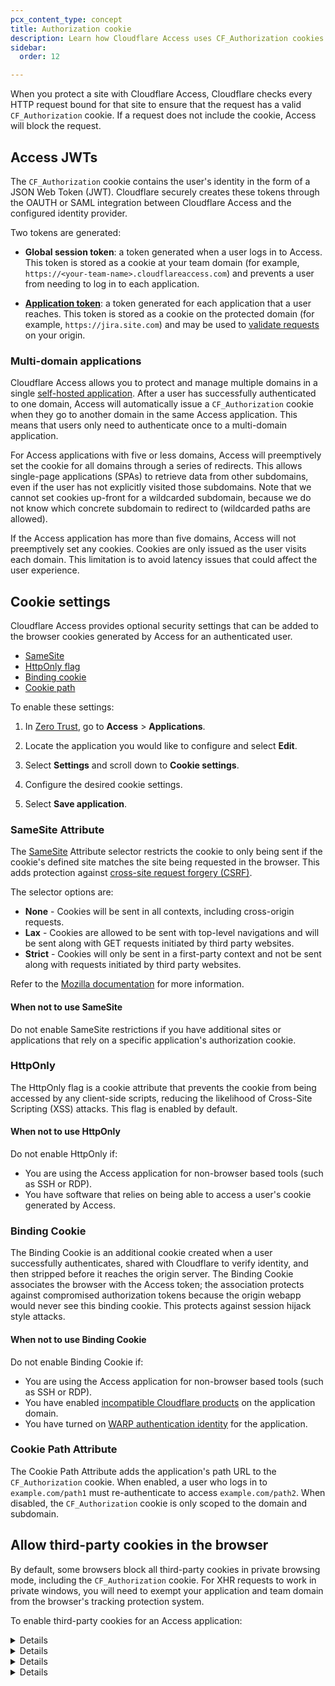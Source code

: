```yaml
---
pcx_content_type: concept
title: Authorization cookie
description: Learn how Cloudflare Access uses CF_Authorization cookies to secure self-hosted web applications.
sidebar:
  order: 12

---
```



When you protect a site with Cloudflare Access, Cloudflare checks every HTTP request bound for that site to ensure that the request has a valid `CF_Authorization` cookie. If a request does not include the cookie, Access will block the request.
## Access JWTs

The `CF_Authorization` cookie contains the user's identity in the form of a JSON Web Token (JWT). Cloudflare securely creates these tokens through the OAUTH or SAML integration between Cloudflare Access and the configured identity provider.

Two tokens are generated:

* **Global session token**: a token generated when a user logs in to Access. This token is stored as a cookie at your <GlossaryTooltip term="team domain">team domain</GlossaryTooltip> (for example, `https://<your-team-name>.cloudflareaccess.com`) and prevents a user from needing to log in to each application.

* [**Application token**](/cloudflare-one/identity/authorization-cookie/application-token/): a token generated for each application that a user reaches. This token is stored as a cookie on the protected domain (for example, `https://jira.site.com`) and may be used to [validate requests](/cloudflare-one/identity/authorization-cookie/validating-json) on your origin.

### Multi-domain applications

Cloudflare Access allows you to protect and manage multiple domains in a single [self-hosted application](/cloudflare-one/applications/configure-apps/self-hosted-public-app/). After a user has successfully authenticated to one domain, Access will automatically issue a `CF_Authorization` cookie when they go to another domain in the same Access application. This means that users only need to authenticate once to a multi-domain application.

For Access applications with five or less domains, Access will preemptively set the cookie for all domains through a series of redirects. This allows single-page applications (SPAs) to retrieve data from other subdomains, even if the user has not explicitly visited those subdomains. Note that we cannot set cookies up-front for a wildcarded subdomain, because we do not know which concrete subdomain to redirect to (wildcarded paths are allowed).

If the Access application has more than five domains, Access will not preemptively set any cookies. Cookies are only issued as the user visits each domain. This limitation is to avoid latency issues that could affect the user experience.

## Cookie settings

Cloudflare Access provides optional security settings that can be added to the browser cookies generated by Access for an authenticated user.

* [SameSite](#samesite-attribute)
* [HttpOnly flag](#httponly)
* [Binding cookie](#binding-cookie)
* [Cookie path](#cookie-path-attribute)

To enable these settings:

1. In [Zero Trust](https://one.dash.cloudflare.com), go to **Access** > **Applications**.

2. Locate the application you would like to configure and select **Edit**.

3. Select **Settings** and scroll down to **Cookie settings**.

4. Configure the desired cookie settings.

5. Select **Save application**.

### SameSite Attribute

The [SameSite](https://web.dev/samesite-cookies-explained/) Attribute selector restricts the cookie to only being sent if the cookie's defined site matches the site being requested in the browser. This adds protection against [cross-site request forgery (CSRF)](https://en.wikipedia.org/wiki/Cross-site_request_forgery).

The selector options are:

* **None** - Cookies will be sent in all contexts, including cross-origin requests.
* **Lax** - Cookies are allowed to be sent with top-level navigations and will be sent along with GET requests initiated by third party websites.
* **Strict** - Cookies will only be sent in a first-party context and not be sent along with requests initiated by third party websites.

Refer to the [Mozilla documentation](https://developer.mozilla.org/en-US/docs/Web/HTTP/Headers/Set-Cookie/SameSite) for more information.

#### When not to use SameSite

Do not enable SameSite restrictions if you have additional sites or applications that rely on a specific application's authorization cookie.

### HttpOnly

The HttpOnly flag is a cookie attribute that prevents the cookie from being accessed by any client-side scripts, reducing the likelihood of Cross-Site Scripting (XSS) attacks. This flag is enabled by default.

#### When not to use HttpOnly

Do not enable HttpOnly if:

* You are using the Access application for non-browser based tools (such as SSH or RDP).
* You have software that relies on being able to access a user's cookie generated by Access.

### Binding Cookie

The Binding Cookie is an additional cookie created when a user successfully authenticates, shared with Cloudflare to verify identity, and then stripped before it reaches the origin server. The Binding Cookie associates the browser with the Access token; the association protects against compromised authorization tokens because the origin webapp would never see this binding cookie. This protects against session hijack style attacks.

#### When not to use Binding Cookie

Do not enable Binding Cookie if:

* You are using the Access application for non-browser based tools (such as SSH or RDP).
* You have enabled [incompatible Cloudflare products](/cloudflare-one/applications/configure-apps/self-hosted-public-app/#product-compatibility) on the application domain.
* You have turned on [WARP authentication identity](/cloudflare-one/connections/connect-devices/warp/configure-warp/warp-sessions/) for the application.

### Cookie Path Attribute

The Cookie Path Attribute adds the application's path URL to the `CF_Authorization` cookie. When enabled, a user who logs in to `example.com/path1` must re-authenticate to access `example.com/path2`. When disabled, the `CF_Authorization` cookie is only scoped to the domain and subdomain.

## Allow third-party cookies in the browser

By default, some browsers block all third-party cookies in private browsing mode, including the `CF_Authorization` cookie. For XHR requests to work in private windows, you will need to exempt your application and <GlossaryTooltip term="team domain">team domain</GlossaryTooltip> from the browser's tracking protection system.

To enable third-party cookies for an Access application:


<Details header="Chrome">

1. Go to **Settings** > **Privacy and security** > **Cookies and other site data**.
2. Under **Sites that can always use cookies**, add the following URLs:
   * Hostname of your Access application (for example, `https://jira.site.com`)
   * `https://<your-team-name>.cloudflareaccess.com`


</Details>


<Details header="Safari">

1. Go to **Safari** > **Settings** > **Privacy**.
2. Deselect **Block all cookies**.


</Details>


<Details header="Firefox">

1. Go to **Settings** > **Privacy & Security**.
2. Scroll down to **Cookies and Site Data**.
3. Select **Manage Exceptions**.
4. Enter the URL of your Access application (for example, `https://jira.site.com`) and select **Allow**.
5. Enter `https://<your-team-name>.cloudflareaccess.com` and select **Allow**.
6. Select **Save Changes**.


</Details>


<Details header="Brave">

1. Go to `brave://settings/cookies`.
2. Under **Sites that can always use cookies**, add the following URLs:
   * Hostname of your Access application (for example, `https://jira.site.com`)
   * `https://<your-team-name>.cloudflareaccess.com`


</Details>
